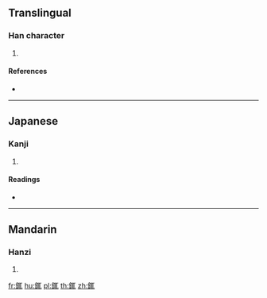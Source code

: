 {{character info/new}}
==Translingual==

===Han character===
{{Han char|rn=167|rad=金|as=07|sn=15|four=|canj=CSJU}}

# {{defn|Han|sort=金07}}

====References====
* {{Han ref|kx=1306.100|dkj=40425|dj=1808.210|hdz=64204.070|uh=92B8|ud=37560}}

----

==Japanese==

===Kanji===
{{ja-kanji|grade=|rs=金07}}

# {{defn|lang=ja|sort=金07}}

====Readings====
* {{ja-readings|on=[[しょう]] (shō), [[じょう]] (jō), [[のう]] (nō)|kun=[[はさみ]] (hasami), [[かなばさみ]] (kanabasami), [[けぬき]] (kenuki), [[こばこ]] (kobako)|nanori=}}

----

==Mandarin==

===Hanzi===
{{cmn-hanzi|pin=[[zhé]] ([[zhe2]])|wg=che<sup>2</sup>}}

# {{defn|lang=cmn|sort=金07}}

[[fr:銸]]
[[hu:銸]]
[[pl:銸]]
[[th:銸]]
[[zh:銸]]